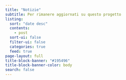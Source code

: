 ```yaml
---
title: "Notizie"
subtitle: Per rimanere aggiornati su questo progetto
listing:
  sort: "date desc"
  contents:
    - post
  sort-ui: false
  filter-ui: false
  categories: true
  feed: true
page-layout: full
title-block-banner: "#195496"
title-block-banner-color: body
search: false
---
```

